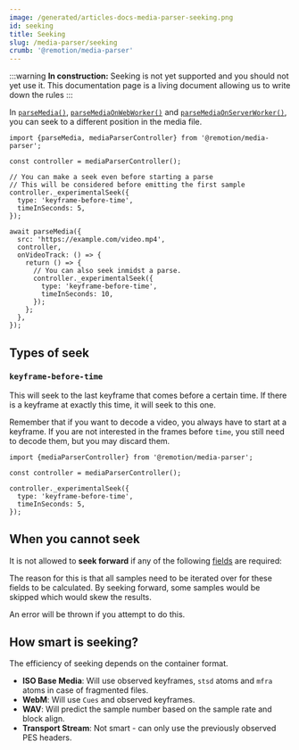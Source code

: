 ```yaml
---
image: /generated/articles-docs-media-parser-seeking.png
id: seeking
title: Seeking
slug: /media-parser/seeking
crumb: '@remotion/media-parser'
---
```


:::warning
**In construction:** Seeking is not yet supported and you should not yet use it. This documentation page is a living document allowing us to write down the rules
:::

In [`parseMedia()`](/docs/media-parser/parse-media), [`parseMediaOnWebWorker()`](/docs/media-parser/parse-media-on-web-worker) and [`parseMediaOnServerWorker()`](/docs/media-parser/parse-media-on-server-worker), you can seek to a different position in the media file.

```tsx twoslash title="Basic seeking"
import {parseMedia, mediaParserController} from '@remotion/media-parser';

const controller = mediaParserController();

// You can make a seek even before starting a parse
// This will be considered before emitting the first sample
controller._experimentalSeek({
  type: 'keyframe-before-time',
  timeInSeconds: 5,
});

await parseMedia({
  src: 'https://example.com/video.mp4',
  controller,
  onVideoTrack: () => {
    return () => {
      // You can also seek inmidst a parse.
      controller._experimentalSeek({
        type: 'keyframe-before-time',
        timeInSeconds: 10,
      });
    };
  },
});
```

## Types of seek

### `keyframe-before-time`

This will seek to the last keyframe that comes before a certain time. If there is a keyframe at exactly this time, it will seek to this one.

Remember that if you want to decode a video, you always have to start at a keyframe. If you are not interested in the frames before `time`, you still need to decode them, but you may discard them.

```tsx twoslash title="Seeking to a keyframe"
import {mediaParserController} from '@remotion/media-parser';

const controller = mediaParserController();

controller._experimentalSeek({
  type: 'keyframe-before-time',
  timeInSeconds: 5,
});
```

## When you cannot seek

It is not allowed to **seek forward** if any of the following [fields](/docs/media-parser/fields) are required:


<DisallowForwardSeekingFields />

The reason for this is that all samples need to be iterated over for these fields to be calculated. By seeking forward, some samples would be skipped which would skew the results.

An error will be thrown if you attempt to do this.

## How smart is seeking?

The efficiency of seeking depends on the container format.

- **ISO Base Media**: Will use observed keyframes, `stsd` atoms and `mfra` atoms in case of fragmented files.
- **WebM**: Will use `Cues` and observed keyframes.
- **WAV**: Will predict the sample number based on the sample rate and block align.
- **Transport Stream**: Not smart - can only use the previously observed PES headers.
